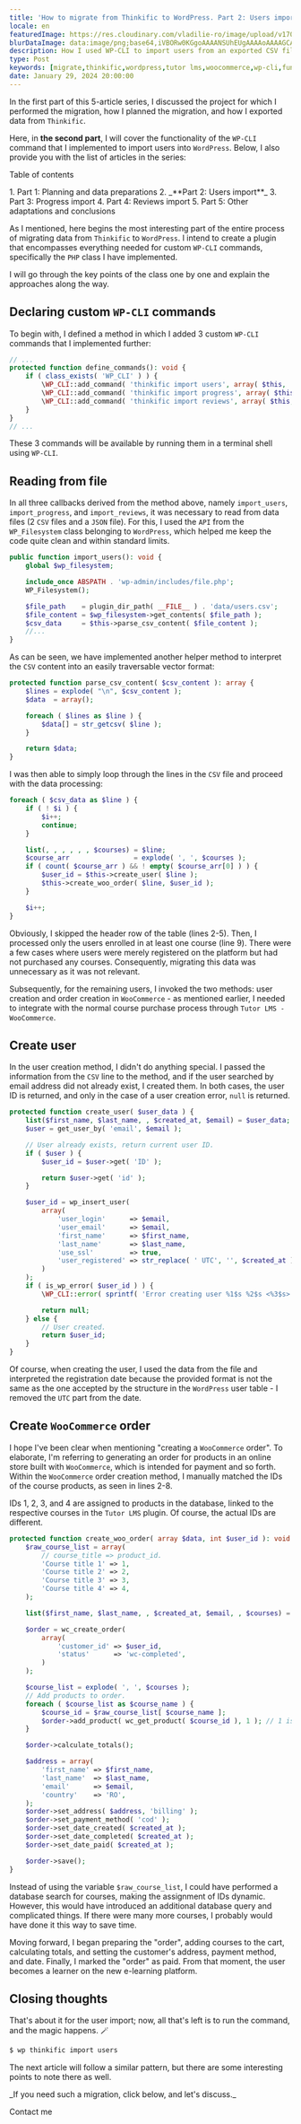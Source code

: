 ```yaml
---
title: 'How to migrate from Thinkific to WordPress. Part 2: Users import'
locale: en
featuredImage: https://res.cloudinary.com/vladilie-ro/image/upload/v1706196659/blog/1.%20migrate-thinkific-to-wordpress/v5ypjuldovovlpqw1cc3.webp
blurDataImage: data:image/png;base64,iVBORw0KGgoAAAANSUhEUgAAAAoAAAAGCAIAAAB1kpiRAAAACXBIWXMAAAPoAAAD6AG1e1JrAAAAxUlEQVR4nAG6AEX/ANLS0t/f3+vr6+3t6+/y8fHy7/X39+/y8ens693f3gCZr8qmutOqwtuyxNrK1+b7+/j8//75/Pv19/fo6u0AOG2gKGGRNGiYPHCgUoO2gLPNnNXgmtLels/ZkMrVAKO51qnA3J2zy52yzH+0yxSesQB4iABOWwBicgCKoQDHx8VaTTwkEgAnEwBRQSxNTjkEGREADQA/Vkxmk5oAHg8ARzATLxsAHQAAHgIAMyAGOiQNUTsgaU8yPSsXAbliTzFAqmUAAAAASUVORK5CYII=
description: How I used WP-CLI to import users from an exported CSV file from Thinkific.
type: Post
keywords: [migrate,thinkific,wordpress,tutor lms,woocommerce,wp-cli,functions,commands,users import,reading from file]
date: January 29, 2024 20:00:00
---
```

In <Link href="/blog/migrate-thinkific-wordpress-part-1-planning-data-preparation">the first part</Link> of this 5-article series, I discussed the project for which I performed the migration, how I planned the migration, and how I exported data from `Thinkific`.

Here, in **the second part**, I will cover the functionality of the `WP-CLI` command that I implemented to import users into `WordPress`.
Below, I also provide you with the list of articles in the series:
<div className='rounded-md border p-2 bg-gray-50 dark:bg-slate-900'>
    <p>Table of contents</p>
    1. <Link href="/blog/migrate-thinkific-wordpress-part-1-planning-data-preparation">Part 1: Planning and data preparations</Link>
    2. _**Part 2: Users import**_
    3. <Link href="/blog/migrate-thinkific-wordpress-part-3-progress-import">Part 3: Progress import</Link>
    4. <Link href="/blog/migrate-thinkific-wordpress-part-4-reviews-import">Part 4: Reviews import</Link>
    5. <Link href="/blog/migrate-thinkific-wordpress-part-5-adaptations-conclusions">Part 5: Other adaptations and conclusions</Link>
</div>

As I mentioned, here begins the most interesting part of the entire process of migrating data from `Thinkific` to `WordPress`.
I intend to create a plugin that encompasses everything needed for custom `WP-CLI` commands, specifically the `PHP` class I have implemented.

I will go through the key points of the class one by one and explain the approaches along the way.

## Declaring custom `WP-CLI` commands
To begin with, I defined a method in which I added 3 custom `WP-CLI` commands that I implemented further:
```php showLineNumbers title="class-wpcli.php"
// ...
protected function define_commands(): void {
    if ( class_exists( 'WP_CLI' ) ) {
        \WP_CLI::add_command( 'thinkific import users', array( $this, 'import_users' ) );
        \WP_CLI::add_command( 'thinkific import progress', array( $this, 'import_progress' ) );
        \WP_CLI::add_command( 'thinkific import reviews', array( $this, 'import_reviews' ) );
    }
}
// ...
```
These 3 commands will be available by running them in a terminal shell using `WP-CLI`.

## Reading from file
In all three callbacks derived from the method above, namely `import_users`, `import_progress`, and `import_reviews`, it was necessary to read from data files (2 `CSV` files and a `JSON` file).
For this, I used the `API` from the `WP_Filesystem` class belonging to `WordPress`, which helped me keep the code quite clean and within standard limits.
```php showLineNumbers title="class-wpcli.php"
public function import_users(): void {
    global $wp_filesystem;

    include_once ABSPATH . 'wp-admin/includes/file.php';
    WP_Filesystem();

    $file_path    = plugin_dir_path( __FILE__ ) . 'data/users.csv';
    $file_content = $wp_filesystem->get_contents( $file_path );
    $csv_data     = $this->parse_csv_content( $file_content );
    //...
}
```
As can be seen, we have implemented another helper method to interpret the `CSV` content into an easily traversable vector format:
```php showLineNumbers title="class-wpcli.php"
protected function parse_csv_content( $csv_content ): array {
    $lines = explode( "\n", $csv_content );
    $data  = array();

    foreach ( $lines as $line ) {
        $data[] = str_getcsv( $line );
    }

    return $data;
}
```

I was then able to simply loop through the lines in the `CSV` file and proceed with the data processing:
```php showLineNumbers title="class-wpcli.php"
foreach ( $csv_data as $line ) {
    if ( ! $i ) {
        $i++;
        continue;
    }

    list(, , , , , , $courses) = $line;
    $course_arr                = explode( ', ', $courses );
    if ( count( $course_arr ) && ! empty( $course_arr[0] ) ) {
        $user_id = $this->create_user( $line );
        $this->create_woo_order( $line, $user_id );
    }

    $i++;
}
```
Obviously, I skipped the header row of the table (lines 2-5).
Then, I processed only the users enrolled in at least one course (line 9).
There were a few cases where users were merely registered on the platform but had not purchased any courses.
Consequently, migrating this data was unnecessary as it was not relevant.

Subsequently, for the remaining users, I invoked the two methods: user creation and order creation in `WooCommerce` - as mentioned earlier, I needed to integrate with the normal course purchase process through `Tutor LMS - WooCommerce`.

## Create user
In the user creation method, I didn't do anything special.
I passed the information from the `CSV` line to the method, and if the user searched by email address did not already exist, I created them.
In both cases, the user ID is returned, and only in the case of a user creation error, `null` is returned.
```php showLineNumbers title="class-wpcli.php"
protected function create_user( $user_data ) {
    list($first_name, $last_name, , $created_at, $email) = $user_data;
    $user = get_user_by( 'email', $email );

    // User already exists, return current user ID.
    if ( $user ) {
        $user_id = $user->get( 'ID' );

        return $user->get( 'id' );
    }

    $user_id = wp_insert_user(
        array(
            'user_login'      => $email,
            'user_email'      => $email,
            'first_name'      => $first_name,
            'last_name'       => $last_name,
            'use_ssl'         => true,
            'user_registered' => str_replace( ' UTC', '', $created_at ),
        )
    );
    if ( is_wp_error( $user_id ) ) {
        \WP_CLI::error( sprintf( 'Error creating user %1$s %2$s <%3$s>: %4$s', $first_name, $last_name, $email, $user_id->get_error_message() ) );

        return null;
    } else {
        // User created.
        return $user_id;
    }
}
```
Of course, when creating the user, I used the data from the file and interpreted the registration date because the provided format is not the same as the one accepted by the structure in the `WordPress` user table - I removed the `UTC` part from the date.

## Create `WooCommerce` order
I hope I've been clear when mentioning "creating a `WooCommerce` order".
To elaborate, I'm referring to generating an order for products in an online store built with `WooCommerce`, which is intended for payment and so forth.
Within the `WooCommerce` order creation method, I manually matched the IDs of the course products, as seen in lines 2-8.

IDs 1, 2, 3, and 4 are assigned to products in the database, linked to the respective courses in the `Tutor LMS` plugin.
Of course, the actual IDs are different.
```php showLineNumbers title="class-wpcli.php"
protected function create_woo_order( array $data, int $user_id ): void {
    $raw_course_list = array(
        // course_title => product_id.
        'Course title 1' => 1,
        'Course title 2' => 2,
        'Course title 3' => 3,
        'Course title 4' => 4,
    );

    list($first_name, $last_name, , $created_at, $email, , $courses) = $data;

    $order = wc_create_order(
        array(
            'customer_id' => $user_id,
            'status'      => 'wc-completed',
        )
    );

    $course_list = explode( ', ', $courses );
    // Add products to order.
    foreach ( $course_list as $course_name ) {
        $course_id = $raw_course_list[ $course_name ];
        $order->add_product( wc_get_product( $course_id ), 1 ); // 1 is for quantity.
    }

    $order->calculate_totals();

    $address = array(
        'first_name' => $first_name,
        'last_name'  => $last_name,
        'email'      => $email,
        'country'    => 'RO',
    );
    $order->set_address( $address, 'billing' );
    $order->set_payment_method( 'cod' );
    $order->set_date_created( $created_at );
    $order->set_date_completed( $created_at );
    $order->set_date_paid( $created_at );

    $order->save();
}
```
Instead of using the variable `$raw_course_list`, I could have performed a database search for courses, making the assignment of IDs dynamic.
However, this would have introduced an additional database query and complicated things.
If there were many more courses, I probably would have done it this way to save time.

Moving forward, I began preparing the "order", adding courses to the cart, calculating totals, and setting the customer's address, payment method, and date.
Finally, I marked the "order" as paid.
From that moment, the user becomes a learner on the new e-learning platform.

## Closing thoughts
That's about it for the user import; now, all that's left is to run the command, and the magic happens. 🪄
```sh
$ wp thinkific import users
```

<Link href="/blog/migrate-thinkific-wordpress-part-3-progress-import">The next article</Link> will follow a similar pattern, but there are some interesting points to note there as well.

<div className='mb-4 flex flex-col items-center rounded-md border border-blue-600 p-2'>
    <p className="text-center mt-0">_If you need such a migration, click below, and let's discuss._</p>
    <Link href='/contact' className="animate-text-bg rounded-md bg-linear-to-r from-blue-600 via-gray-600 to-green-500 bg-[length:400%] px-2 py-1 text-white hover:text-white">Contact me</Link>
</div>